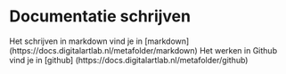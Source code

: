 
# Documentatie schrijven


<Callout type="info">
Het schrijven in markdown vind je in [markdown](https://docs.digitalartlab.nl/metafolder/markdown) 
Het werken in Github vind je in [github] (https://docs.digitalartlab.nl/metafolder/github)
</Callout>